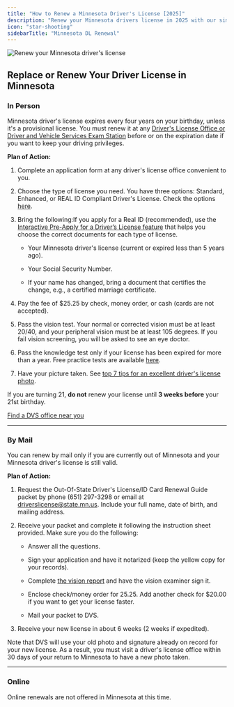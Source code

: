 ```yaml
---
title: "How to Renew a Minnesota Driver's License [2025]"
description: "Renew your Minnesota drivers license in 2025 with our simple, step-by-step guide. Find all the necessary requirements, forms, fees, and online renewal options to ensure a hassle-free experience. Stay legal and avoid fines - start your renewal process now!"
icon: "star-shooting"
sidebarTitle: "Minnesota DL Renewal"
---
```


![Renew your Minnesota driver's license](https://driving-tests.org/wp-content/uploads/2024/07/renew-minnesota-drivers-license.jpg)

## Replace or Renew Your Driver License in Minnesota

### In Person

Minnesota driver's license expires every four years on your birthday, unless it's a provisional license. You must renew it at any [Driver's License Office or Driver and Vehicle Services Exam Station](https://dps.mn.gov/divisions/dvs/locations/Pages/find-office-locations.aspx) before or on the expiration date if you want to keep your driving privileges.

**Plan of Action:**

1. Complete an application form at any driver's license office convenient to you.

2. Choose the type of license you need. You have three options: Standard, Enhanced, or REAL ID Compliant Driver's License. Check the options [here](https://dps.mn.gov/divisions/dvs/real-id/Pages/license-id-options.aspx).

3. Bring the following:If you apply for a Real ID (recommended), use the [Interactive Pre-Apply for a Driver’s License feature](https://dps.mn.gov/divisions/dvs/online-self-services/Pages/default.aspx) that helps you choose the correct documents for each type of license.

   * Your Minnesota driver's license (current or expired less than 5 years ago).

   * Your Social Security Number.

   * If your name has changed, bring a document that certifies the change, e.g., a certified marriage certificate.

4. Pay the fee of $25.25 by check, money order, or cash (cards are not accepted).

5. Pass the vision test. Your normal or corrected vision must be at least 20/40, and your peripheral vision must be at least 105 degrees. If you fail vision screening, you will be asked to see an eye doctor.

6. Pass the knowledge test only if your license has been expired for more than a year. Free practice tests are available [here](https://driving-tests.org/minnesota/).

7. Have your picture taken. See [top 7 tips for an excellent driver's license photo](https://driving-tests.org/beginner-drivers/top-7-tips-excellent-drivers-license-photo/).

If you are turning 21, **do not** renew your license until **3 weeks before** your 21st birthday.

[Find a DVS office near you](https://driving-tests.org/dmv-near-me/)

***

### By Mail

You can renew by mail only if you are currently out of Minnesota and your Minnesota driver's license is still valid.

**Plan of Action:**

1. Request the Out-Of-State Driver's License/ID Card Renewal Guide packet by phone (651) 297-3298 or email at [driverslicense@state.mn.us](mailto:driverslicense@state.mn.us). Include your full name, date of birth, and mailing address.

2. Receive your packet and complete it following the instruction sheet provided. Make sure you do the following:

   * Answer all the questions.

   * Sign your application and have it notarized (keep the yellow copy for your records).

   * Complete [the vision report](https://dps.mn.gov/divisions/dvs/forms-documents/Documents/DL_VisionReport.pdf) and have the vision examiner sign it.

   * Enclose check/money order for 25.25. Add another check for $20.00 if you want to get your license faster.

   * Mail your packet to DVS.

3. Receive your new license in about 6 weeks (2 weeks if expedited).

Note that DVS will use your old photo and signature already on record for your new license. As a result, you must visit a driver's license office within 30 days of your return to Minnesota to have a new photo taken.

***

### Online

Online renewals are not offered in Minnesota at this time.

<Snippet file="renewal-state-block.mdx" />
